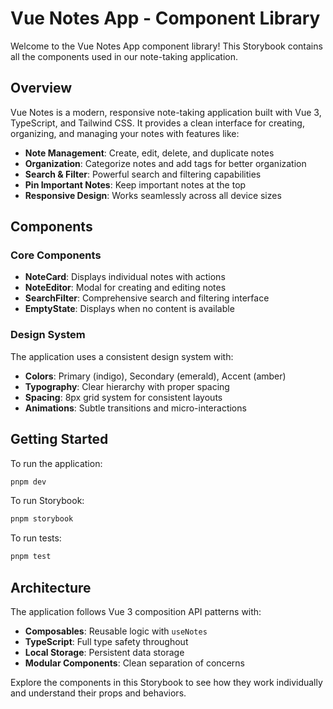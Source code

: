 
<Meta title="Introduction" />

# Vue Notes App - Component Library

Welcome to the Vue Notes App component library! This Storybook contains all the components used in our note-taking application.

## Overview

Vue Notes is a modern, responsive note-taking application built with Vue 3, TypeScript, and Tailwind CSS. It provides a clean interface for creating, organizing, and managing your notes with features like:

- **Note Management**: Create, edit, delete, and duplicate notes
- **Organization**: Categorize notes and add tags for better organization
- **Search & Filter**: Powerful search and filtering capabilities
- **Pin Important Notes**: Keep important notes at the top
- **Responsive Design**: Works seamlessly across all device sizes

## Components

### Core Components

- **NoteCard**: Displays individual notes with actions
- **NoteEditor**: Modal for creating and editing notes
- **SearchFilter**: Comprehensive search and filtering interface
- **EmptyState**: Displays when no content is available

### Design System

The application uses a consistent design system with:

- **Colors**: Primary (indigo), Secondary (emerald), Accent (amber)
- **Typography**: Clear hierarchy with proper spacing
- **Spacing**: 8px grid system for consistent layouts
- **Animations**: Subtle transitions and micro-interactions

## Getting Started

To run the application:

```bash
pnpm dev
```

To run Storybook:

```bash
pnpm storybook
```

To run tests:

```bash
pnpm test
```

## Architecture

The application follows Vue 3 composition API patterns with:

- **Composables**: Reusable logic with `useNotes`
- **TypeScript**: Full type safety throughout
- **Local Storage**: Persistent data storage
- **Modular Components**: Clean separation of concerns

Explore the components in this Storybook to see how they work individually and understand their props and behaviors.